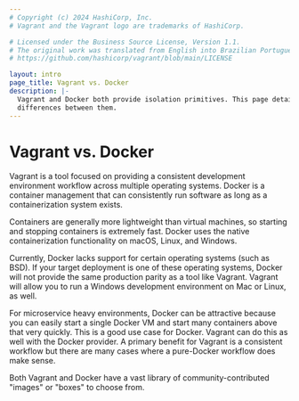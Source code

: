 ```yaml
---
# Copyright (c) 2024 HashiCorp, Inc.
# Vagrant and the Vagrant logo are trademarks of HashiCorp.

# Licensed under the Business Source License, Version 1.1.
# The original work was translated from English into Brazilian Portuguese.
# https://github.com/hashicorp/vagrant/blob/main/LICENSE

layout: intro
page_title: Vagrant vs. Docker
description: |-
  Vagrant and Docker both provide isolation primitives. This page details the
  differences between them.
---
```


# Vagrant vs. Docker

Vagrant is a tool focused on providing a consistent development environment
workflow across multiple operating systems. Docker is a container management
that can consistently run software as long as a containerization system exists.

Containers are generally more lightweight than virtual machines, so starting
and stopping containers is extremely fast. Docker uses the native
containerization functionality on macOS, Linux, and Windows.

Currently, Docker lacks support for certain operating systems (such as
BSD). If your target deployment is one of these operating systems,
Docker will not provide the same production parity as a tool like Vagrant.
Vagrant will allow you to run a Windows development environment on Mac or Linux,
as well.

For microservice heavy environments, Docker can be attractive because you
can easily start a single Docker VM and start many containers above that
very quickly. This is a good use case for Docker. Vagrant can do this as well
with the Docker provider. A primary benefit for Vagrant is a consistent workflow
but there are many cases where a pure-Docker workflow does make sense.

Both Vagrant and Docker have a vast library of community-contributed "images"
or "boxes" to choose from.

